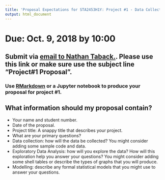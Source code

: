 ```yaml
---
title: 'Proposal Expectations for STA2453H1Y: Project #1 - Data Collection and Analysis'
output: html_document
---
```


# Due: Oct. 9, 2018 by 10:00

## Submit via <a href="mailto:nathan.taback@utoronto.ca?Subject=STA2453 Project#1 %20Proposal" target="_top"> email to Nathan Taback.</a>.  Please use this link or make sure use the subject line "Project#1 Proposal".

### Use [RMarkdown](http://rmarkdown.rstudio.com) or a Jupyter notebook to produce your proposal for project #1.  

## What information should my proposal contain?

- Your name and student number.
- Date of the proposal.
- Project title: A snappy title that describes your project.
- What are your primary questions?  
- Data collection: how will the data be collected?  You might consider adding some sample code and data.
- Exploratory Data Analysis: how will you explore the data?  How will this exploration help you answer your questions?  You might consider adding some shell tables or describe the types of graphs that you will produce.
- Modelling:  describe any formal statistical models that you might use to answer your questions.


